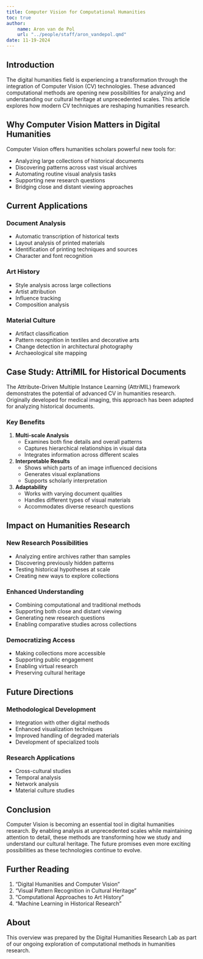 ```yaml
---
title: Computer Vision for Computational Humanities
toc: true
author: 
    name: Aron van de Pol
    url: "../people/staff/aron_vandepol.qmd"
date: 11-19-2024
---
```


## Introduction

The digital humanities field is experiencing a transformation through the integration of Computer Vision (CV) technologies. These advanced computational methods are opening new possibilities for analyzing and understanding our cultural heritage at unprecedented scales. This article explores how modern CV techniques are reshaping humanities research.

## Why Computer Vision Matters in Digital Humanities

Computer Vision offers humanities scholars powerful new tools for:

- Analyzing large collections of historical documents
- Discovering patterns across vast visual archives
- Automating routine visual analysis tasks
- Supporting new research questions
- Bridging close and distant viewing approaches

## Current Applications

### Document Analysis
- Automatic transcription of historical texts
- Layout analysis of printed materials
- Identification of printing techniques and sources
- Character and font recognition

### Art History
- Style analysis across large collections
- Artist attribution
- Influence tracking
- Composition analysis

### Material Culture
- Artifact classification
- Pattern recognition in textiles and decorative arts
- Change detection in architectural photography
- Archaeological site mapping

## Case Study: AttriMIL for Historical Documents

The Attribute-Driven Multiple Instance Learning (AttriMIL) framework demonstrates the potential of advanced CV in humanities research. Originally developed for medical imaging, this approach has been adapted for analyzing historical documents.

### Key Benefits

1. **Multi-scale Analysis**
   - Examines both fine details and overall patterns
   - Captures hierarchical relationships in visual data
   - Integrates information across different scales

2. **Interpretable Results**
   - Shows which parts of an image influenced decisions
   - Generates visual explanations
   - Supports scholarly interpretation

3. **Adaptability**
   - Works with varying document qualities
   - Handles different types of visual materials
   - Accommodates diverse research questions

## Impact on Humanities Research

### New Research Possibilities
- Analyzing entire archives rather than samples
- Discovering previously hidden patterns
- Testing historical hypotheses at scale
- Creating new ways to explore collections

### Enhanced Understanding
- Combining computational and traditional methods
- Supporting both close and distant viewing
- Generating new research questions
- Enabling comparative studies across collections

### Democratizing Access
- Making collections more accessible
- Supporting public engagement
- Enabling virtual research
- Preserving cultural heritage

## Future Directions

### Methodological Development
- Integration with other digital methods
- Enhanced visualization techniques
- Improved handling of degraded materials
- Development of specialized tools

### Research Applications
- Cross-cultural studies
- Temporal analysis
- Network analysis
- Material culture studies

## Conclusion

Computer Vision is becoming an essential tool in digital humanities research. By enabling analysis at unprecedented scales while maintaining attention to detail, these methods are transforming how we study and understand our cultural heritage. The future promises even more exciting possibilities as these technologies continue to evolve.

## Further Reading

1. "Digital Humanities and Computer Vision"
2. "Visual Pattern Recognition in Cultural Heritage"
3. "Computational Approaches to Art History"
4. "Machine Learning in Historical Research"

## About

This overview was prepared by the Digital Humanities Research Lab as part of our ongoing exploration of computational methods in humanities research.
